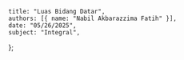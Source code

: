     title: "Luas Bidang Datar",
    authors: [{ name: "Nabil Akbarazzima Fatih" }],
    date: "05/26/2025",
    subject: "Integral",
};